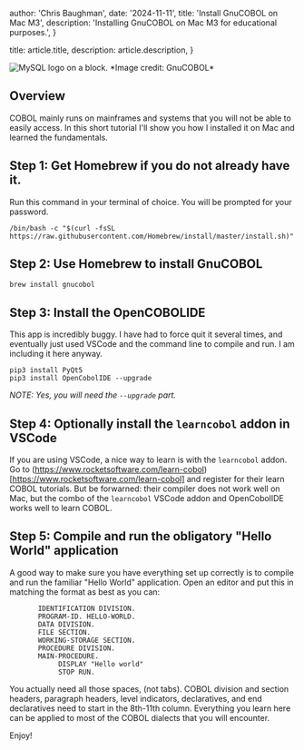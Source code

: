 
  author: 'Chris Baughman',
  date: '2024-11-11',
  title: 'Install GnuCOBOL on Mac M3',
  description:
    'Installing GnuCOBOL on Mac M3 for educational purposes.',
}

  title: article.title,
  description: article.description,
}


<Image src={mysqlImage} alt="MySQL logo on a block." />
*Image credit: GnuCOBOL*


## Overview

COBOL mainly runs on mainframes and systems that you will not be able to easily access. In this short tutorial
I&apos;ll show you how I installed it on Mac and learned the fundamentals.

## Step 1: Get Homebrew if you do not already have it.
Run this command in your terminal of choice. You will be prompted for your password.
```
/bin/bash -c "$(curl -fsSL https://raw.githubusercontent.com/Homebrew/install/master/install.sh)"
```

## Step 2: Use Homebrew to install GnuCOBOL
```
brew install gnucobol
```

## Step 3: Install the OpenCOBOLIDE

This app is incredibly buggy. I have had to force quit it several times, and eventually just used VSCode and
the command line to compile and run. I am including it here anyway.
```
pip3 install PyQt5
pip3 install OpenCobolIDE --upgrade
```
*NOTE: Yes, you will need the `--upgrade` part.*

## Step 4: Optionally install the `learncobol` addon in VSCode

If you are using VSCode, a nice way to learn is with the `learncobol` addon. Go to
(https://www.rocketsoftware.com/learn-cobol)[https://www.rocketsoftware.com/learn-cobol] and register for their learn COBOL
tutorials. But be forwarned: their compiler does not work well on Mac, but the combo of the `learncobol` VSCode addon and
OpenCobolIDE works well to learn COBOL.

## Step 5: Compile and run the obligatory "Hello World" application

A good way to make sure you have everything set up correctly is to compile and run the familiar "Hello World" application.
Open an editor and put this in matching the format as best as you can:

```cobol
       IDENTIFICATION DIVISION.
       PROGRAM-ID. HELLO-WORLD.
       DATA DIVISION.
       FILE SECTION.
       WORKING-STORAGE SECTION.
       PROCEDURE DIVISION.
       MAIN-PROCEDURE.
            DISPLAY "Hello world"
            STOP RUN.
```

You actually need all those spaces, (not tabs). COBOL division and section headers, paragraph headers, level indicators,
declaratives, and end declaratives need to start in the 8th-11th column. Everything you learn here can be applied to most
of the COBOL dialects that you will encounter.

Enjoy!
